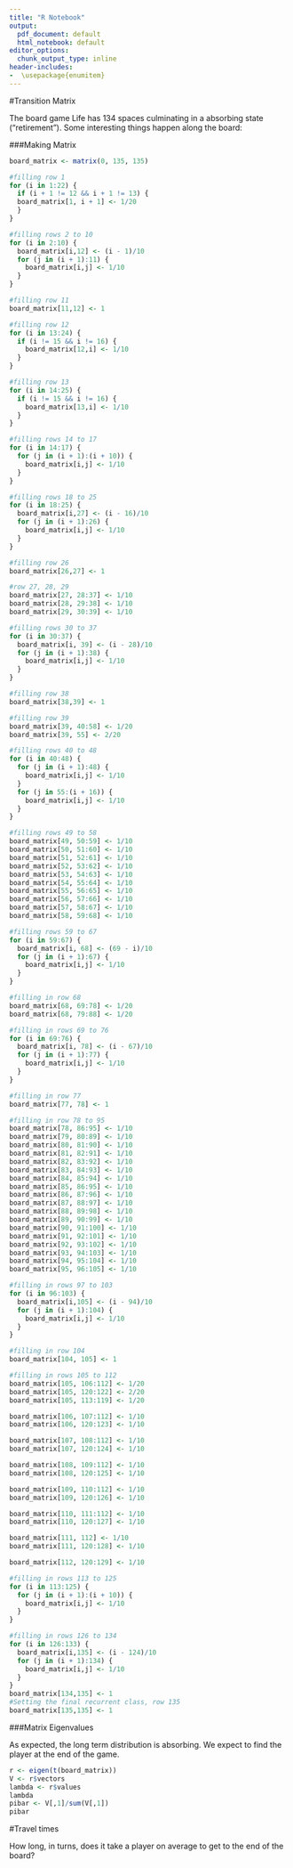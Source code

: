 ```yaml
---
title: "R Notebook"
output:
  pdf_document: default
  html_notebook: default
editor_options:
  chunk_output_type: inline
header-includes:
-  \usepackage{enumitem}
---
```


#Transition Matrix

The board game Life has 134 spaces culminating in a absorbing state ("retirement"). Some interesting things happen along the board:

\begin{enumerate}
  \item Players have four opportunities to choose between two path options. Each path has consequences and opportunities related to game play.
  \begin{enumerate}
    \item College Path or Career path: College path is longer but comes with higher income opportunities.
    \item Life Path or Night School Path: Night school path is longer but comes with opportunity to draw new, potentially higher paying career card.
    \item Family Path or Career Path: Family path is longer but comes with opportunity for kids and a house.
    \item Safe Path or Risky Path: Paths are equal length. Risky path has alternating spaces for gaining or losing money. Chance for big payoff or big loss. 
  \end{enumerate}
  \item Six spaces with that force the player to halt. So, leading up to these spaces, the probability approaches one that the player will land on that space in the next turn as the player approaches the space. 
\end{enumerate}  

###Making Matrix

```r
board_matrix <- matrix(0, 135, 135)

#filling row 1
for (i in 1:22) {
  if (i + 1 != 12 && i + 1 != 13) {
  board_matrix[1, i + 1] <- 1/20
  }
}

#filling rows 2 to 10
for (i in 2:10) {
  board_matrix[i,12] <- (i - 1)/10
  for (j in (i + 1):11) {
    board_matrix[i,j] <- 1/10
  }
}

#filling row 11
board_matrix[11,12] <- 1

#filling row 12
for (i in 13:24) {
  if (i != 15 && i != 16) {
    board_matrix[12,i] <- 1/10
  }
}

#filling row 13
for (i in 14:25) {
  if (i != 15 && i != 16) {
    board_matrix[13,i] <- 1/10
  }
}

#filling rows 14 to 17
for (i in 14:17) {
  for (j in (i + 1):(i + 10)) {
    board_matrix[i,j] <- 1/10
  }
}

#filling rows 18 to 25
for (i in 18:25) {
  board_matrix[i,27] <- (i - 16)/10
  for (j in (i + 1):26) {
    board_matrix[i,j] <- 1/10
  }
}

#filling row 26
board_matrix[26,27] <- 1

#row 27, 28, 29
board_matrix[27, 28:37] <- 1/10
board_matrix[28, 29:38] <- 1/10
board_matrix[29, 30:39] <- 1/10

#filling rows 30 to 37
for (i in 30:37) {
  board_matrix[i, 39] <- (i - 28)/10
  for (j in (i + 1):38) {
    board_matrix[i,j] <- 1/10
  }
}

#filling row 38
board_matrix[38,39] <- 1

#filling row 39
board_matrix[39, 40:58] <- 1/20
board_matrix[39, 55] <- 2/20

#filling rows 40 to 48
for (i in 40:48) {
  for (j in (i + 1):48) {
    board_matrix[i,j] <- 1/10
  }
  for (j in 55:(i + 16)) {
    board_matrix[i,j] <- 1/10
  }
}

#filling rows 49 to 58
board_matrix[49, 50:59] <- 1/10
board_matrix[50, 51:60] <- 1/10
board_matrix[51, 52:61] <- 1/10
board_matrix[52, 53:62] <- 1/10
board_matrix[53, 54:63] <- 1/10
board_matrix[54, 55:64] <- 1/10
board_matrix[55, 56:65] <- 1/10
board_matrix[56, 57:66] <- 1/10
board_matrix[57, 58:67] <- 1/10
board_matrix[58, 59:68] <- 1/10

#filling rows 59 to 67
for (i in 59:67) {
  board_matrix[i, 68] <- (69 - i)/10
  for (j in (i + 1):67) {
    board_matrix[i,j] <- 1/10
  }
}

#filling in row 68
board_matrix[68, 69:78] <- 1/20
board_matrix[68, 79:88] <- 1/20

#filling in rows 69 to 76
for (i in 69:76) {
  board_matrix[i, 78] <- (i - 67)/10
  for (j in (i + 1):77) {
    board_matrix[i,j] <- 1/10
  }
}

#filling in row 77
board_matrix[77, 78] <- 1

#filling in row 78 to 95
board_matrix[78, 86:95] <- 1/10
board_matrix[79, 80:89] <- 1/10
board_matrix[80, 81:90] <- 1/10
board_matrix[81, 82:91] <- 1/10
board_matrix[82, 83:92] <- 1/10
board_matrix[83, 84:93] <- 1/10
board_matrix[84, 85:94] <- 1/10
board_matrix[85, 86:95] <- 1/10
board_matrix[86, 87:96] <- 1/10
board_matrix[87, 88:97] <- 1/10
board_matrix[88, 89:98] <- 1/10
board_matrix[89, 90:99] <- 1/10
board_matrix[90, 91:100] <- 1/10
board_matrix[91, 92:101] <- 1/10
board_matrix[92, 93:102] <- 1/10
board_matrix[93, 94:103] <- 1/10
board_matrix[94, 95:104] <- 1/10
board_matrix[95, 96:105] <- 1/10

#filling in rows 97 to 103
for (i in 96:103) {
  board_matrix[i,105] <- (i - 94)/10
  for (j in (i + 1):104) {
    board_matrix[i,j] <- 1/10
  }
}

#filling in row 104 
board_matrix[104, 105] <- 1

#filling in rows 105 to 112
board_matrix[105, 106:112] <- 1/20
board_matrix[105, 120:122] <- 2/20
board_matrix[105, 113:119] <- 1/20

board_matrix[106, 107:112] <- 1/10
board_matrix[106, 120:123] <- 1/10

board_matrix[107, 108:112] <- 1/10
board_matrix[107, 120:124] <- 1/10

board_matrix[108, 109:112] <- 1/10
board_matrix[108, 120:125] <- 1/10

board_matrix[109, 110:112] <- 1/10
board_matrix[109, 120:126] <- 1/10

board_matrix[110, 111:112] <- 1/10
board_matrix[110, 120:127] <- 1/10

board_matrix[111, 112] <- 1/10
board_matrix[111, 120:128] <- 1/10

board_matrix[112, 120:129] <- 1/10

#filling in rows 113 to 125
for (i in 113:125) {
  for (j in (i + 1):(i + 10)) {
    board_matrix[i,j] <- 1/10
  }
}

#filling in rows 126 to 134
for (i in 126:133) {
  board_matrix[i,135] <- (i - 124)/10
  for (j in (i + 1):134) {
    board_matrix[i,j] <- 1/10
  }
}
board_matrix[134,135] <- 1
#Setting the final recurrent class, row 135
board_matrix[135,135] <- 1
```

###Matrix Eigenvalues

As expected, the long term distribution is absorbing. We expect to find the player at the end of the game.
```r
r <- eigen(t(board_matrix)) 
V <- r$vectors
lambda <- r$values
lambda
pibar <- V[,1]/sum(V[,1])
pibar
```

#Travel times

How long, in turns, does it take a player on average to get to the end of the board?
```r

```



